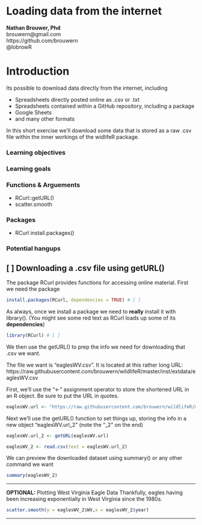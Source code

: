 # Loading data from the internet

| **Nathan Brouwer, Phd**
| brouwern@gmail.com
| https://github.com/brouwern
| @lobrowR

# Introduction

Its possible to download data directly from the internet, including

* Spreadsheets directly posted online as .csv or .txt
* Spreadsheets contained within a GitHub repository, including a package
* Google Sheets
* and many other formats

In this short exercise we'll download some data that is stored as a raw .csv file within the inner workings of the widlifeR package.  

### Learning objectives


### Learning goals

  
### Functions & Arguements

* RCurl::getURL()
* scatter.smooth

### Packages 

* RCurl
install.packages()

### Potential hangups




## [ ] Downloading a .csv file using getURL()

The package RCurl provides functions for accessing online material.  First we need the package

```r
install.packages(RCurl, dependencies = TRUE) # [ ]
```

As always, once we install a package we need to **really** install it with library(). (You might see some red text as RCurl loads up some of its **dependencies**)
```r
library(RCurl) # [ ]
```

We then use the getURL() to prep the info we need for downloading that .csv we want.

| The file we want is "eaglesWV.csv".  It is located at this rather long URL:
| https://raw.githubusercontent.com/brouwern/wildlifeR/master/inst/extdata/eaglesWV.csv

First, we'll use the "<-" assignment operator to store the shortened URL in an R object.  Be sure to put the URL in quotes.
```r
eaglesWV.url <- "https://raw.githubusercontent.com/brouwern/wildlifeR/master/inst/extdata/eaglesWV.csv" # [ ]
```

Next we'll use the getURL() function to set things up, storing the info in a new object "eaglesWV.url_2"  (note the "_2" on the end)
```r
eaglesWV.url_2 <- getURL(eaglesWV.url)
```

```r
eaglesWV_2 <- read.csv(text = eaglesWV.url_2)
```


We can preview the downloaded dataset using summary() or any other command we want

```r
summary(eaglesWV_2)
```



------------

**OPTIONAL:** Plotting West Virginia Eagle Data
Thankfully, eagles having been increasing exponentially in West Virginia since the 1980s.
```r
scatter.smooth(y = eaglesWV_2$WV,x = eaglesWV_2$year)
```

------------


